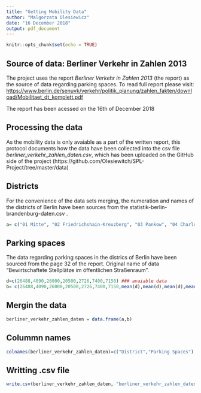 ```yaml
---
title: "Getting Mobility Data"
author: "Malgorzata Olesiewicz"
date: "16 December 2018"
output: pdf_document
---
```


```r
knitr::opts_chunk$set(echo = TRUE)
```

## Source of data: Berliner Verkehr in Zahlen 2013

The project uses the report *Berliner Verkehr in Zahlen 2013* (the report) as the source of data regarding parking spaces. To read full report please visit: <https://www.berlin.de/senuvk/verkehr/politik_planung/zahlen_fakten/download/Mobilitaet_dt_komplett.pdf>

The report has been acessed on the 16th of December 2018

## Processing the data

As the mobility data is only avaiable as a part of the written report, this protocol documents how the data have been collected into the csv file *berliner_verkehr_zahlen_daten.csv*, which has been uploaded on the GitHub side of the project (https://github.com/Olesiewitch/SPL-Project/tree/master/data)


## Districts 

For the convenience of the data sets merging, the numeration and names of the districts of Berlin have been sources from the statistik-berlin-brandenburg-daten.csv . 
```r
a= c("01 Mitte", "02 Friedrichshain-Kreuzberg", "03 Pankow", "04 Charlottenburg-Wilmersdorf", "05 Spandau", "06 Steglitz-Zehlendorf", "07 Tempelhof-Schöneberg", "08 Neukolln", "09 Treptow-Köpenick", "10 Marzahn-Hellersdorf", "11 Lichtenberg", "12 Reinickendorf")
```

## Parking spaces 

The data regarding parking spaces in the districs of Berlin have been sourced from the page 32 of the report. Original name of data "Bewirtschaftete Stellplätze im öffentlichen  Straßenraum". 

```r
d=c(26488,4090,26000,20500,2726,7400,7150) ### avaiable data
b= c(26488,4090,26000,20500,2726,7400,7150,mean(d),mean(d),mean(d),mean(d),mean(d)) ## for the remaining districts taking the mean
```

## Mergin the data 

```r
berliner_verkehr_zahlen_daten = data.frame(a,b) 
```
## Colummn names
```r
colnames(berliner_verkehr_zahlen_daten)=c("District","Parking Spaces")
```

## Writting .csv file 

```r
write.csv(berliner_verkehr_zahlen_daten, "berliner_verkehr_zahlen_daten.csv")
```

